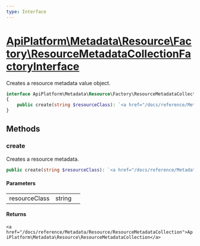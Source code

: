 ```yaml
---
type: Interface
---
```


# [ApiPlatform\Metadata\Resource\Factory\ResourceMetadataCollectionFactoryInterface](/docs/reference/Metadata/Resource/Factory/ResourceMetadataCollectionFactoryInterface)

Creates a resource metadata value object.


```php
interface ApiPlatform\Metadata\Resource\Factory\ResourceMetadataCollectionFactoryInterface
{
    public create(string $resourceClass): `<a href="/docs/reference/Metadata/Resource/ResourceMetadataCollection">ApiPlatform\Metadata\Resource\ResourceMetadataCollection</a>`
}
```
## Methods

### create

Creates a resource metadata.

```php
public create(string $resourceClass): `<a href="/docs/reference/Metadata/Resource/ResourceMetadataCollection">ApiPlatform\Metadata\Resource\ResourceMetadataCollection</a>`
```

#### Parameters

<table><tbody>
<tr><td>resourceClass</td><td>string</td><td></td></tr>
</tbody>
</table>

#### Returns

`<a href="/docs/reference/Metadata/Resource/ResourceMetadataCollection">ApiPlatform\Metadata\Resource\ResourceMetadataCollection</a>`

